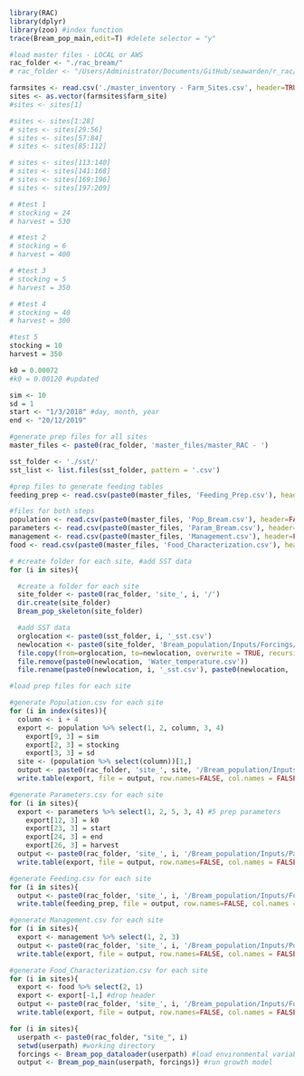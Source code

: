 ```r
library(RAC)
library(dplyr)
library(zoo) #index function
trace(Bream_pop_main,edit=T) #delete selector = "y"

#load master files - LOCAL or AWS
rac_folder <- "./rac_bream/"
# rac_folder <- "/Users/Administrator/Documents/GitHub/seawarden/r_rac/rac_bream/"

farmsites <- read.csv('./master_inventory - Farm_Sites.csv', header=TRUE, sep=",")
sites <- as.vector(farmsites$farm_site)
#sites <- sites[1]

#sites <- sites[1:28] 
# sites <- sites[29:56]
# sites <- sites[57:84]
# sites <- sites[85:112]

# sites <- sites[113:140]
# sites <- sites[141:168]
# sites <- sites[169:196]
# sites <- sites[197:209]

# #test 1
# stocking = 24
# harvest = 530

# #test 2
# stocking = 6
# harvest = 400

# #test 3
# stocking = 5
# harvest = 350

# #test 4
# stocking = 40
# harvest = 300

#test 5
stocking = 10
harvest = 350

k0 = 0.00072
#k0 = 0.00120 #updated

sim <- 10
sd = 1
start <- "1/3/2018" #day, month, year
end <- "20/12/2019"
```

```r
#generate prep files for all sites
master_files <- paste0(rac_folder, 'master_files/master_RAC - ')

sst_folder <- './sst/'
sst_list <- list.files(sst_folder, pattern = '.csv')

#prep files to generate feeding tables
feeding_prep <- read.csv(paste0(master_files, 'Feeding_Prep.csv'), header=TRUE, sep=",")

#files for both steps
population <- read.csv(paste0(master_files, 'Pop_Bream.csv'), header=FALSE, sep=",", stringsAsFactors = FALSE)
parameters <- read.csv(paste0(master_files, 'Param_Bream.csv'), header=FALSE, sep=",", stringsAsFactors = FALSE)
management <- read.csv(paste0(master_files, 'Management.csv'), header=FALSE, sep=",")
food <- read.csv(paste0(master_files, 'Food_Characterization.csv'), header=FALSE, sep=",")
```

```r
# #create folder for each site, #add SST data
for (i in sites){

  #create a folder for each site
  site_folder <- paste0(rac_folder, 'site_', i, '/')
  dir.create(site_folder)
  Bream_pop_skeleton(site_folder)

  #add SST data
  orglocation <- paste0(sst_folder, i, '_sst.csv')
  newlocation <- paste0(site_folder, 'Bream_population/Inputs/Forcings/')
  file.copy(from=orglocation, to=newlocation, overwrite = TRUE, recursive = FALSE, copy.mode = TRUE)
  file.remove(paste0(newlocation, 'Water_temperature.csv'))
  file.rename(paste0(newlocation, i, '_sst.csv'), paste0(newlocation, 'Water_temperature.csv'))}
```

```r
#load prep files for each site

#generate Population.csv for each site
for (i in index(sites)){
  column <- i + 4
  export <- population %>% select(1, 2, column, 3, 4)
    export[9, 3] = sim
    export[2, 3] = stocking
    export[3, 3] = sd
  site <- (population %>% select(column))[1,]
  output <- paste0(rac_folder, 'site_', site, '/Bream_population/Inputs/Parameters/Population.csv')
  write.table(export, file = output, row.names=FALSE, col.names = FALSE, sep=",")}

#generate Parameters.csv for each site 
for (i in sites){
  export <- parameters %>% select(1, 2, 5, 3, 4) #5 prep parameters
    export[12, 3] = k0
    export[23, 3] = start
    export[24, 3] = end
    export[26, 3] = harvest
  output <- paste0(rac_folder, 'site_', i, '/Bream_population/Inputs/Parameters/Parameters.csv')
  write.table(export, file = output, row.names=FALSE, col.names = FALSE, sep=",")}

#generate Feeding.csv for each site
for (i in sites){
  output <- paste0(rac_folder, 'site_', i, '/Bream_population/Inputs/Forcings/Feeding.csv')
  write.table(feeding_prep, file = output, row.names=FALSE, col.names = FALSE, sep=",")}

#generate Management.csv for each site 
for (i in sites){
  export <- management %>% select(1, 2, 3)
  output <- paste0(rac_folder, 'site_', i, '/Bream_population/Inputs/Population_management/Management.csv')
  write.table(export, file = output, row.names=FALSE, col.names = FALSE, sep=",")}

#generate Food_Characterization.csv for each site 
for (i in sites){
  export <- food %>% select(2, 1)
  export <- export[-1,] #drop header
  output <- paste0(rac_folder, 'site_', i, '/Bream_population/Inputs/Forcings/Food_Characterization.csv')
  write.table(export, file = output, row.names=FALSE, col.names = FALSE, sep=",")}
```

```r
for (i in sites){
  userpath <- paste0(rac_folder, "site_", i)
  setwd(userpath) #working directory
  forcings <- Bream_pop_dataloader(userpath) #load environmental variables
  output <- Bream_pop_main(userpath, forcings)} #run growth model
```
